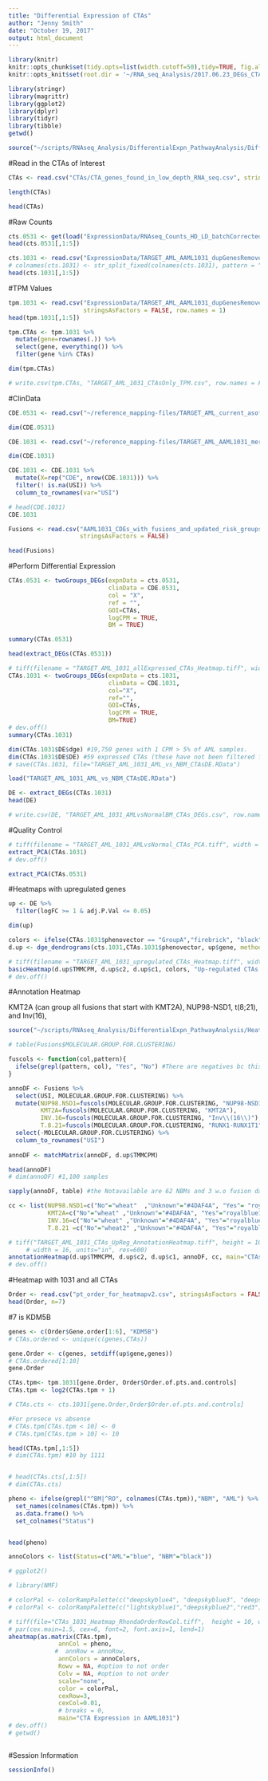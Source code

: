 ```yaml
---
title: "Differential Expression of CTAs"
author: "Jenny Smith"
date: "October 19, 2017"
output: html_document
---
```





```r
library(knitr)
knitr::opts_chunk$set(tidy.opts=list(width.cutoff=50),tidy=TRUE, fig.align='center', fig.height = 10, fig.width = 10)
knitr::opts_knit$set(root.dir = '~/RNA_seq_Analysis/2017.06.23_DEGs_CTAs/')
```


```r
library(stringr)
library(magrittr)
library(ggplot2)
library(dplyr)
library(tidyr)
library(tibble)
getwd()
```


```r
source("~/scripts/RNAseq_Analysis/DifferentialExpn_PathwayAnalysis/DifferentialExpressionPipeline.r")
```





#Read in the CTAs of Interest

```r
CTAs <- read.csv("CTAs/CTA_genes_found_in_low_depth_RNA_seq.csv", stringsAsFactors = FALSE)$geneSymbol

length(CTAs)
```


```r
head(CTAs)
```


#Raw Counts

```r
cts.0531 <- get(load("ExpressionData/RNAseq_Counts_HD_LD_batchCorrected.RData"))$LD
head(cts.0531[,1:5])
```


```r
cts.1031 <- read.csv("ExpressionData/TARGET_AML_AAML1031_dupGenesRemoved_FractionalCounts.csv", stringsAsFactors = FALSE, row.names = 1)
# colnames(cts.1031) <- str_split_fixed(colnames(cts.1031), pattern = "\\.", n=2)[,1]
head(cts.1031[,1:5])
```


#TPM Values 

```r
tpm.1031 <- read.csv("ExpressionData/TARGET_AML_AAML1031_dupGenesRemoved_TPM.csv", 
                     stringsAsFactors = FALSE, row.names = 1)
head(tpm.1031[,1:5])
```

```r
tpm.CTAs <- tpm.1031 %>%
  mutate(gene=rownames(.)) %>%
  select(gene, everything()) %>%
  filter(gene %in% CTAs)

dim(tpm.CTAs)
```

```r
# write.csv(tpm.CTAs, "TARGET_AML_1031_CTAsOnly_TPM.csv", row.names = FALSE)
```


#ClinData

```r
CDE.0531 <- read.csv("~/reference_mapping-files/TARGET_AML_current_asof_june30_2016_UPDATED_RhondaEdit_2017.06.08.csv", stringsAsFactors = FALSE, row.names=1)

dim(CDE.0531)
```


```r
CDE.1031 <- read.csv("~/reference_mapping-files/TARGET_AML_AAML1031_merged_CDE_Cleaned_28Sept2017.csv", stringsAsFactors = FALSE,row.names = 1)

dim(CDE.1031)
```

```r
CDE.1031 <- CDE.1031 %>%
  mutate(X=rep("CDE", nrow(CDE.1031))) %>%
  filter(! is.na(USI)) %>%
  column_to_rownames(var="USI")

# head(CDE.1031)
CDE.1031
```


```r
Fusions <- read.csv("AAML1031_CDEs_with_fusions_and_updated_risk_groups_11302017.csv",
                    stringsAsFactors = FALSE)

head(Fusions)
```



#Perform Differential Expression

```r
CTAs.0531 <- twoGroups_DEGs(expnData = cts.0531,
                            clinData = CDE.0531, 
                            col = "X", 
                            ref = "",
                            GOI=CTAs, 
                            logCPM = TRUE, 
                            BM = TRUE)

summary(CTAs.0531)
```


```r
head(extract_DEGs(CTAs.0531))
```

```r
# tiff(filename = "TARGET_AML_1031_allExpressed_CTAs_Heatmap.tiff", width = 10, height = 10,units = "in", res=600)
CTAs.1031 <- twoGroups_DEGs(expnData = cts.1031, 
                            clinData = CDE.1031,
                            col="X", 
                            ref="", 
                            GOI=CTAs,
                            logCPM = TRUE, 
                            BM=TRUE)
# dev.off()
summary(CTAs.1031)

```


```r
dim(CTAs.1031$DE$dge) #19,750 genes with 1 CPM > 5% of AML samples. 
dim(CTAs.1031$DE$DE) #59 expressed CTAs (these have not been filtered for sig or DE)
# save(CTAs.1031, file="TARGET_AML_1031_AML_vs_NBM_CTAsDE.RData")
```

```r
load("TARGET_AML_1031_AML_vs_NBM_CTAsDE.RData")
```

```r
DE <- extract_DEGs(CTAs.1031)
head(DE)
```


```r
# write.csv(DE, "TARGET_AML_1031_AMLvsNormalBM_CTAs_DEGs.csv", row.names=FALSE)
```



#Quality Control 



```r
# tiff(filename = "TARGET_AML_1031_AMLvsNormal_CTAs_PCA.tiff", width = 10, height = 10,units = "in", res=600)
extract_PCA(CTAs.1031)
# dev.off()
```

```r
extract_PCA(CTAs.0531)
```



#Heatmaps with upregulated genes


```r
up <- DE %>%
  filter(logFC >= 1 & adj.P.Val <= 0.05)

dim(up)
```


```r
colors <- ifelse(CTAs.1031$phenovector == "GroupA","firebrick", "black")
d.up <- dge_dendrograms(cts.1031,CTAs.1031$phenovector, up$gene, method="ward.D2")
```


```r
# tiff(filename = "TARGET_AML_1031_upregulated_CTAs_Heatmap.tiff", width = 12, height = 10,units = "in", res=600)
basicHeatmap(d.up$TMMCPM, d.up$c2, d.up$c1, colors, "Up-regulated CTAs in 1031")
# dev.off()
```



#Annotation Heatmap

KMT2A (can group all fusions that start with KMT2A), NUP98-NSD1, t(8;21), and Inv(16), 

```r
source("~/scripts/RNAseq_Analysis/DifferentialExpn_PathwayAnalysis/Heatmaps_Function.r")
```


```r
# table(Fusions$MOLECULAR.GROUP.FOR.CLUSTERING)
```

```r
fuscols <- function(col,pattern){
  ifelse(grepl(pattern, col), "Yes", "No") #There are negatives bc this only contains those w/ RNAseq Fusions 
}

annoDF <- Fusions %>%
  select(USI, MOLECULAR.GROUP.FOR.CLUSTERING) %>%
  mutate(NUP98.NSD1=fuscols(MOLECULAR.GROUP.FOR.CLUSTERING, "NUP98-NSD1"),
         KMT2A=fuscols(MOLECULAR.GROUP.FOR.CLUSTERING, "KMT2A"),
         INV.16=fuscols(MOLECULAR.GROUP.FOR.CLUSTERING, "Inv\\(16\\)"),
         T.8.21=fuscols(MOLECULAR.GROUP.FOR.CLUSTERING, "RUNX1-RUNX1T1")) %>%
  select(-MOLECULAR.GROUP.FOR.CLUSTERING) %>%
  column_to_rownames("USI")
  
annoDF <- matchMatrix(annoDF, d.up$TMMCPM)

head(annoDF)
# dim(annoDF) #1,100 samples
```

```r
sapply(annoDF, table) #the Notavailable are 62 NBMs and 3 w.o fusion data 
```


```r
cc <- list(NUP98.NSD1=c("No"="wheat"  ,"Unknown"="#4DAF4A", "Yes"= "royalblue1" ),
           KMT2A=c("No"="wheat" ,"Unknown"="#4DAF4A", "Yes"="royalblue1"), 
           INV.16=c("No"="wheat" ,"Unknown"="#4DAF4A", "Yes"="royalblue1"),
           T.8.21 =c("No"="wheat2" ,"Unknown"="#4DAF4A", "Yes"="royalblue1"))
```



```r
# tiff("TARGET_AML_1031_CTAs_UpReg_AnnotationHeatmap.tiff", height = 10, 
     # width = 16, units="in", res=600)
annotationHeatmap(d.up$TMMCPM, d.up$c2, d.up$c1, annoDF, cc, main="CTAs in 1031")
# dev.off()
```


#Heatmap with 1031 and all CTAs

```r
Order <- read.csv("pt_order_for_heatmapv2.csv", stringsAsFactors = FALSE)
head(Order, n=7)
```


 #7 is KDM5B
 
```r
genes <- c(Order$Gene.order[1:6], "KDM5B")
# CTAs.ordered <- unique(c(genes,CTAs))

gene.Order <- c(genes, setdiff(up$gene,genes))
# CTAs.ordered[1:10]
gene.Order
```

```r
CTAs.tpm<- tpm.1031[gene.Order, Order$Order.of.pts.and.controls]
CTAs.tpm <- log2(CTAs.tpm + 1)

# CTAs.cts <- cts.1031[gene.Order,Order$Order.of.pts.and.controls]

#For presece vs absense 
# CTAs.tpm[CTAs.tpm < 10] <- 0
# CTAs.tpm[CTAs.tpm > 10] <- 10

head(CTAs.tpm[,1:5])
# dim(CTAs.tpm) #10 by 1111


# head(CTAs.cts[,1:5])
# dim(CTAs.cts)
```

```r
pheno <- ifelse(grepl("^BM|^RO", colnames(CTAs.tpm)),"NBM", "AML") %>%
  set_names(colnames(CTAs.tpm)) %>%
  as.data.frame() %>%
  set_colnames("Status")


head(pheno)

annoColors <- list(Status=c("AML"="blue", "NBM"="black"))
```

```r
# ggplot2()
```


```r
# library(NMF)

# colorPal <- colorRampPalette(c("deepskyblue4", "deepskyblue3", "deepskyblue2", "white","red1", "red2", "red3", "red4"))(n=299)
# colorPal <- colorRampPalette(c("lightskyblue1","deepskyblue2","red3"))(n=299)

# tiff(file="CTAs_1031_Heatmap_RhondaOrderRowCol.tiff",  height = 10, width = 10, res=600, units = "in")
# par(cex.main=1.5, cex=6, font=2, font.axis=1, lend=1)
aheatmap(as.matrix(CTAs.tpm), 
              annCol = pheno,
             #  annRow = annoRow,
              annColors = annoColors,
              Rowv = NA, #option to not order
              Colv = NA, #option to not order
              scale="none",
              color = colorPal, 
              cexRow=3,
              cexCol=0.01,
              # breaks = 0,
              main="CTA Expression in AAML1031")
# dev.off()
# getwd()
```


```r


```




#Session Information 

```r
sessionInfo()
```


